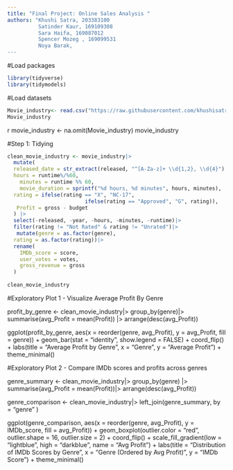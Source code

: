 ---
title: "Final Project: Online Sales Analysis "
authors: "Khushi Satra, 203383100
          Satinder Kaur, 169109308
          Sara Haifa, 169087012
          Spencer Mozeg , 169099531
          Noya Barak, 
---


#Load packages
```{r}
library(tidyverse)
library(tidymodels)
```
#Load datasets
```{r}
Movie_industry<- read.csv("https://raw.githubusercontent.com/khushisatra/Final-Project/refs/heads/main/movies.csv")
Movie_industry
```
{r}
movie_industry <- na.omit(Movie_industry)
movie_industry

#Step 1: Tidying 
```{r}
clean_movie_industry <- movie_industry|>
  mutate(
  released_date = str_extract(released, "^[A-Za-z]+ \\d{1,2}, \\d{4}"),
  hours = runtime%/%60,             
    minutes = runtime %% 60, 
    movie_duration = sprintf("%d hours, %d minutes", hours, minutes),
  rating = ifelse(rating == "X", "NC-17",
                         ifelse(rating == "Approved", "G", rating)),
   Profit = gross - budget
  ) |>
  select(-released, -year, -hours, -minutes, -runtime)|>
  filter(rating != "Not Rated" & rating != "Unrated")|>
   mutate(genre = as.factor(genre),
  rating = as.factor(rating))|>
  rename(
    IMDb_score = score,
    user_votes = votes,
    gross_revenue = gross
  )
  
clean_movie_industry

```
#Exploratory Plot 1 - Visualize Average Profit By Genre

profit_by_genre <- clean_movie_industry|>
  group_by(genre)|>
  summarise(avg_Profit = mean(Profit)) |>
  arrange(desc(avg_Profit))

ggplot(profit_by_genre, aes(x = reorder(genre, avg_Profit), y = avg_Profit, fill = genre)) +
  geom_bar(stat = "identity", show.legend = FALSE) +
  coord_flip() +
  labs(title = "Average Profit by Genre", x = "Genre", y = "Average Profit") +
  theme_minimal()

#Exploratory Plot 2 - Compare IMDb scores and profits across genres

genre_summary <- clean_movie_industry|>
  group_by(genre) |>
  summarise(avg_Profit = mean(Profit))|>
  arrange(desc(avg_Profit))

genre_comparison <- clean_movie_industry|>
  left_join(genre_summary, by = "genre" )

ggplot(genre_comparison, aes(x = reorder(genre, avg_Profit), y = IMDb_score, fill = avg_Profit)) +
  geom_boxplot(outlier.color = "red", outlier.shape = 16, outlier.size = 2) +
  coord_flip() +
  scale_fill_gradient(low = "lightblue", high = "darkblue", name = "Avg Profit") +
  labs(title = "Distribution of IMDb Scores by Genre", 
       x = "Genre (Ordered by Avg Profit)", 
       y = "IMDb Score") +
  theme_minimal()
